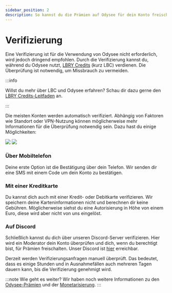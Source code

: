 ---
sidebar_position: 2
description: So kannst du die Prämien auf Odysee für dein Konto freischalten.
---

# Verifizierung

Eine Verifizierung ist für die Verwendung von Odysee nicht erforderlich, wird jedoch dringend empfohlen. Durch die Verifizierung kannst du, während du Odysee nutzt, [LBRY Credits](/category-blockchain/overview) (kurz LBC) verdienen. Die Überprüfung ist notwendig, um Missbrauch zu vermeiden.

:::info

Willst du mehr über LBC und Odysee erfahren? Schau dir dazu gerne den [LBRY Credits-Leitfaden](/category-blockchain/) an.

:::

Die meisten Konten werden automatisch verifiziert. Abhängig von Faktoren wie Standort oder VPN-Nutzung können möglicherweise mehr Informationen für die Überprüfung notwendig sein. Dazu hast du einige Möglichkeiten:

![](/img/de/verify_to_earn_site_dark.png#dark)
![](/img/de/verify_to_earn_site_light.png#light)

### **Über Mobiltelefon**

Deine erste Option ist die Bestätigung über dein Telefon. Wir senden dir eine SMS mit einem Code um dein Konto zu bestätigen.

### **Mit einer Kreditkarte** 

Du kannst dich auch mit einer Kredit- oder Debitkarte verifizieren. Wir speichern deine Karteninformationen nicht und berechnen dir keine Gebühren. Möglicherweise siehst du eine Autorisierung in Höhe von einem Euro, diese wird aber nicht von uns eingelöst.

### **Auf Discord**

Schließlich kannst du dich über unseren Discord-Server verifizieren. Hier wird ein Moderator dein Konto überprüfen und dich, wenn du berechtigt bist, für Prämien freischalten. Unser Discord ist [hier](https://discord.com/invite/sWedwsNWjX) erreichbar.

Derzeit werden Verifizierungsanfragen manuell überprüft. Das bedeutet, dass es einige Stunden und in Ausnahmefällen auch mehreren Tagen dauern kann, bis die Verifizierung genehmigt wird.

:::note Wie geht es weiter?
Wir haben noch weitere Informationen zu den [Odysee-Prämien](/category/rewards) und der [Monetarisierung](/category-monetization/category-earningsperview/overview).
:::
